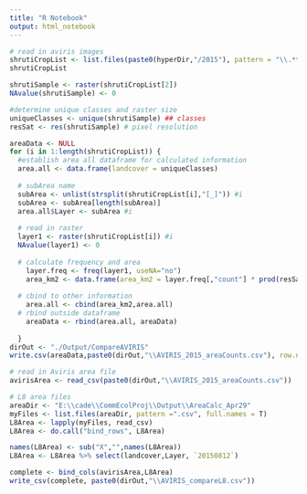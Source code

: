 ```yaml
---
title: "R Notebook"
output: html_notebook
---
```


```r
# read in aviris images 
shrutiCropList <- list.files(paste0(hyperDir,"/2015"), pattern = "\\.*tif$", full.names = T)[-c(1,7)]
shrutiCropList

shrutiSample <- raster(shrutiCropList[2])
NAvalue(shrutiSample) <- 0

#determine unique classes and raster size
uniqueClasses <- unique(shrutiSample) ## classes
resSat <- res(shrutiSample) # pixel resolution


```

```r
areaData <- NULL
for (i in 1:length(shrutiCropList)) {
  #establish area all dataframe for calculated information
  area.all <- data.frame(landcover = uniqueClasses)
  
  # subArea name
  subArea <- unlist(strsplit(shrutiCropList[i],"[_]")) #i
  subArea <- subArea[length(subArea)]
  area.all$Layer <- subArea #i 
  
  # read in raster
  layer1 <- raster(shrutiCropList[i]) #i
  NAvalue(layer1) <- 0
  
  # calculate frequency and area
    layer.freq <- freq(layer1, useNA="no")
    area_km2 <- data.frame(area_km2 = layer.freq[,"count"] * prod(resSat) *1e-06)
    
  # cbind to other information
    area.all <- cbind(area_km2,area.all)
  # rbind outside dataframe
    areaData <- rbind(area.all, areaData)
    
  }
dirOut <- "./Output/CompareAVIRIS"
write.csv(areaData,paste0(dirOut,"\\AVIRIS_2015_areaCounts.csv"), row.names=F )
```

```r
# read in Aviris area file
avirisArea <- read_csv(paste0(dirOut,"\\AVIRIS_2015_areaCounts.csv"))

# L8 area files 
areaDir <- "E:\\cade\\CommEcolProj\\Output\\AreaCalc_Apr29"
myFiles <- list.files(areaDir, pattern =".csv", full.names = T)
L8Area <- lapply(myFiles, read_csv)
L8Area <- do.call("bind_rows", L8Area)

names(L8Area) <- sub("X","",names(L8Area))
L8Area <- L8Area %>% select(landcover,Layer, `20150812`)

complete <- bind_cols(avirisArea,L8Area)
write_csv(complete, paste0(dirOut,"\\AVIRIS_compareL8.csv"))

```

